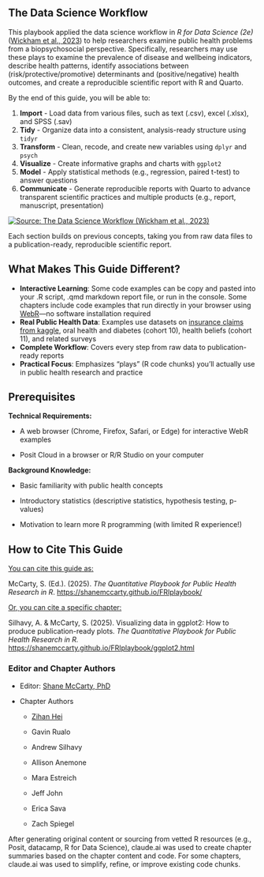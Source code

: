 ## The Data Science Workflow

This playbook applied the data science workflow in *R for Data Science (2e)* ([Wickham et al., 2023](https://r4ds.hadley.nz/whole-game.html)) to help researchers examine public health problems from a biopsychosocial perspective. Specifically, researchers may use these plays to examine the prevalence of disease and wellbeing indicators, describe health patterns, identify associations between (risk/protective/promotive) determinants and (positive/negative) health outcomes, and create a reproducible scientific report with R and Quarto.

By the end of this guide, you will be able to:

1.  **Import** - Load data from various files, such as text (.csv), excel (.xlsx), and SPSS (.sav)
2.  **Tidy** - Organize data into a consistent, analysis-ready structure using `tidyr`
3.  **Transform** - Clean, recode, and create new variables using `dplyr` and `psych`
4.  **Visualize** - Create informative graphs and charts with `ggplot2`
5.  **Model** - Apply statistical methods (e.g., regression, paired t-test) to answer questions
6.  **Communicate** - Generate reproducible reports with Quarto to advance transparent scientific practices and multiple products (e.g., report, manuscript, presentation)

[![Source: The Data Science Workflow (Wickham et al., 2023)](images/intro-workflow.png)](https://r4ds.hadley.nz/whole-game.html#fig-ds-whole-game)

Each section builds on previous concepts, taking you from raw data files to a publication-ready, reproducible scientific report.

## What Makes This Guide Different?

-   **Interactive Learning**: Some code examples can be copy and pasted into your .R script, .qmd markdown report file, or run in the console. Some chapters include code examples that run directly in your browser using [WebR](https://docs.r-wasm.org/webr/latest/)—no software installation required
-   **Real Public Health Data**: Examples use datasets on [insurance claims from kaggle](https://www.kaggle.com/code/pralabhpoudel/does-smoking-makes-your-insurance-high), oral health and diabetes (cohort 10), health beliefs (cohort 11), and related surveys
-   **Complete Workflow**: Covers every step from raw data to publication-ready reports
-   **Practical Focus**: Emphasizes "plays" (R code chunks) you'll actually use in public health research and practice

## Prerequisites

**Technical Requirements:**

-   A web browser (Chrome, Firefox, Safari, or Edge) for interactive WebR examples

-   Posit Cloud in a browser or R/R Studio on your computer

**Background Knowledge:**

-   Basic familiarity with public health concepts

-   Introductory statistics (descriptive statistics, hypothesis testing, p-values)

-   Motivation to learn more R programming (with limited R experience!)

## How to Cite This Guide

[You can cite this guide as:]{.underline}

McCarty, S. (Ed.). (2025). *The Quantitative Playbook for Public Health Research in R*. <https://shanemccarty.github.io/FRIplaybook/>

[Or, you can cite a specific chapter:]{.underline}

Silhavy, A. & McCarty, S. (2025). Visualizing data in ggplot2: How to produce publication-ready plots. *The Quantitative Playbook for Public Health Research in R.* <https://shanemccarty.github.io/FRIplaybook/ggplot2.html>

### Editor and Chapter Authors

-   Editor: [Shane McCarty, PhD](https://shane.quarto.pub)

-   Chapter Authors

    -   [Zihan Hei](https://zihanhei.quarto.pub)

    -   Gavin Rualo

    -   Andrew Silhavy

    -   Allison Anemone

    -   Mara Estreich

    -   Jeff John

    -   Erica Sava

    -   Zach Spiegel

After generating original content or sourcing from vetted R resources (e.g., Posit, datacamp, R for Data Science), claude.ai was used to create chapter summaries based on the chapter content and code. For some chapters, claude.ai was used to simplify, refine, or improve existing code chunks.
